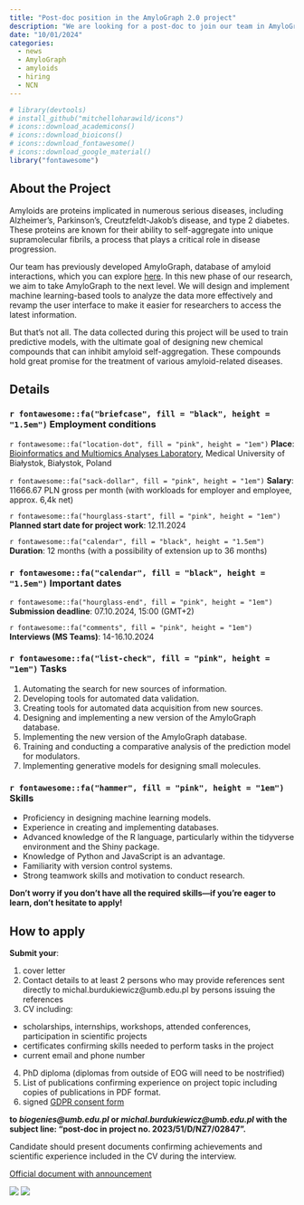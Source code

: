 ```yaml
---
title: "Post-doc position in the AmyloGraph 2.0 project"
description: "We are looking for a post-doc to join our team in AmyloGraph 2.0 project (2023/51/D/NZ7/02847)"
date: "10/01/2024"
categories:
  - news
  - AmyloGraph
  - amyloids
  - hiring
  - NCN
---
```


```r
# library(devtools)
# install_github("mitchelloharawild/icons")
# icons::download_academicons()
# icons::download_bioicons()
# icons::download_fontawesome()
# icons::download_google_material()
library("fontawesome")
```

## About the Project
Amyloids are proteins implicated in numerous serious diseases, including Alzheimer’s, Parkinson's, Creutzfeldt-Jakob's disease, and type 2 diabetes. These proteins are known for their ability to self-aggregate into unique supramolecular fibrils, a process that plays a critical role in disease progression.

Our team has previously developed AmyloGraph, database of amyloid interactions, which you can explore [here](https://amylograph.com/). In this new phase of our research, we aim to take AmyloGraph to the next level. We will design and implement machine learning-based tools to analyze the data more effectively and revamp the user interface to make it easier for researchers to access the latest information.

But that’s not all. The data collected during this project will be used to train predictive models, with the ultimate goal of designing new chemical compounds that can inhibit amyloid self-aggregation. These compounds hold great promise for the treatment of various amyloid-related diseases.

## Details
### `r fontawesome::fa("briefcase", fill = "black", height = "1.5em")` Employment conditions

`r fontawesome::fa("location-dot", fill = "pink", height = "1em")` **Place**: [Bioinformatics and Multiomics Analyses Laboratory](https://maps.app.goo.gl/t1rZLKZ1E1CxQrkj7), Medical University of Białystok, Białystok, Poland

`r fontawesome::fa("sack-dollar", fill = "pink", height = "1em")` **Salary**: 11666.67 PLN gross per month (with workloads for employer and employee, approx. 6,4k net)

`r fontawesome::fa("hourglass-start", fill = "pink", height = "1em")` **Planned start date for project work**: 12.11.2024

`r fontawesome::fa("calendar", fill = "black", height = "1.5em")` **Duration**: 12 months (with a possibility of extension up to 36 months)

### `r fontawesome::fa("calendar", fill = "black", height = "1.5em")` Important dates

`r fontawesome::fa("hourglass-end", fill = "pink", height = "1em")` **Submission deadline**: 07.10.2024, 15:00 (GMT+2)

`r fontawesome::fa("comments", fill = "pink", height = "1em")` **Interviews (MS Teams)**: 14-16.10.2024

<!-- ### Tasks and skills -->

### `r fontawesome::fa("list-check", fill = "pink", height = "1em")` Tasks

1. Automating the search for new sources of information.
2. Developing tools for automated data validation.
3. Creating tools for automated data acquisition from new sources.
4. Designing and implementing a new version of the AmyloGraph database.
5. Implementing the new version of the AmyloGraph database.
6. Training and conducting a comparative analysis of the prediction model for modulators.
7. Implementing generative models for designing small molecules.

### `r fontawesome::fa("hammer", fill = "pink", height = "1em")` Skills

* Proficiency in designing machine learning models.
* Experience in creating and implementing databases.
* Advanced knowledge of the R language, particularly within the tidyverse environment and the Shiny package.
* Knowledge of Python and JavaScript is an advantage.
* Familiarity with version control systems.
* Strong teamwork skills and motivation to conduct research.


**Don’t worry if you don’t have all the required skills—if you’re eager to learn, don’t hesitate to apply!**

## How to apply

**Submit your**: 

1. cover letter 
2. Contact details to at least 2 persons who may provide references sent directly to michal.burdukiewicz@umb.edu.pl  by persons issuing the references
3. CV including:
* scholarships, internships, workshops, attended conferences, participation in scientific projects 
* certificates confirming skills needed to perform tasks in the project
* current email and phone number
4. PhD diploma (diplomas from outside of EOG will need to be nostrified)
5. List of publications confirming experience on project topic including copies of publications in PDF format.
6. signed [GDPR consent form](../download_files/GDPR_MUB_recruitment.pdf)

**to *biogenies@umb.edu.pl* or *michal.burdukiewicz@umb.edu.pl* with the subject line: "post-doc in project no. 2023/51/D/NZ7/02847".**

Candidate should present documents confirming achievements and scientific experience included in the CV during the interview.


[Official document with announcement](../download_files/post-doc.pdf)



![](../fig/posts/2024_08_19/ag2.jpeg)
![](../fig/ncn_logo.png)